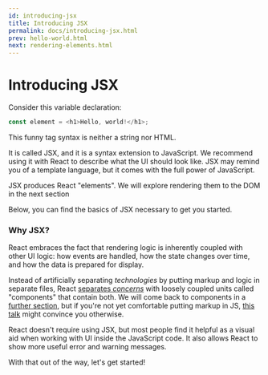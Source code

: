 ```yaml
---
id: introducing-jsx
title: Introducing JSX
permalink: docs/introducing-jsx.html
prev: hello-world.html
next: rendering-elements.html
---
```


# Introducing JSX

Consider this variable declaration:

```js
const element = <h1>Hello, world!</h1>;
```

This funny tag syntax is neither a string nor HTML.

It is called JSX, and it is a syntax extension to JavaScript. We recommend using it with React to describe what the UI should look like. JSX may remind you of a template language, but it comes with the full power of JavaScript.

JSX produces React "elements". We will explore rendering them to the DOM in the next section

Below, you can find the basics of JSX necessary to get you started.

### Why JSX? 

React embraces the fact that rendering logic is inherently coupled with other UI logic: how events are handled, how the state changes over time, and how the data is prepared for display.

Instead of artificially separating *technologies* by putting markup and logic in separate files, React [separates *concerns*](https://en.wikipedia.org/wiki/Separation_of_concerns) with loosely coupled units called "components" that contain both. We will come back to components in a [further section](/docs/components-and-props.html), but if you're not yet comfortable putting markup in JS, [this talk](https://www.youtube.com/watch?v=x7cQ3mrcKaY) might convince you otherwise.

React doesn't require using JSX, but most people find it helpful as a visual aid when working with UI inside the JavaScript code. It also allows React to show more useful error and warning messages.

With that out of the way, let's get started!